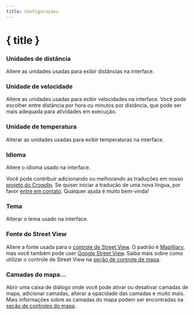 ```yaml
---
title: Configurações
---
```


<script lang="ts">
</script>

# { title }

### <Ruler size="16" class="inline-block" style="margin-bottom: 2px" /> Unidades de distância

Altere as unidades usadas para exibir distâncias na interface.

### <Zap size="16" class="inline-block" style="margin-bottom: 2px" /> Unidade de velocidade

Altere as unidades usadas para exibir velocidades na interface.
Você pode escolher entre distância por hora ou minutos por distância, que pode ser mais adequada para atividades em execução.

### <Thermometer size="16" class="inline-block" style="margin-bottom: 2px" /> Unidade de temperatura

Alterar as unidades usadas para exibir temperaturas na interface.

### <Languages size="16" class="inline-block" style="margin-bottom: 2px" /> Idioma

Altere o idioma usado na interface.

<DocsNote>

Você pode contribuir adicionando ou melhorando as traduções em nosso <a href="https://crowdin.com/project/gpxstudio" target="_blank">projeto do Crowdin</a>.
Se quiser iniciar a tradução de uma nova língua, por favor <a href="#contact">entre em contato</a>.
Qualquer ajuda é muito bem-vinda!

</DocsNote>

### <Sun size="16" class="inline-block" style="margin-bottom: 2px" /> Tema

Alterar o tema usado na interface.

### <PersonStanding size="16" class="inline-block" style="margin-bottom: 2px" /> Fonte do Street View

Altere a fonte usada para o [controle de Street View](../map-controls).
O padrão é <a href="https://www.mapillary.com" target="_blank">Mapilliary</a>, mas você também pode user <a href="https://www.google.com/streetview/" target="_blank">Google Street View</a>.
Saiba mais sobre como utilizar o controle de Street View na [seção de controle de mapa](../map-controls).

### <Layers size="16" class="inline-block" style="margin-bottom: 2px" /> Camadas do mapa...

Abrir uma caixa de diálogo onde você pode ativar ou desativar camadas de mapa, adicionar camadas, alterar a opacidade das camadas e muito mais.
Mais informações sobre as camadas do mapa podem ser encontradas na [seção de controles do mapa](../map-controls).
